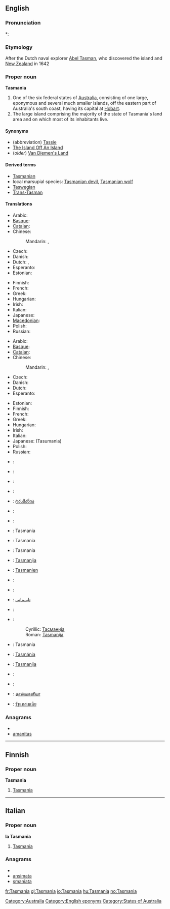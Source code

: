 ==English==
{{wikipedia|Tasmania}}

===Pronunciation===
*: {{rhymes|eɪniə}}

===Etymology===
After the Dutch naval explorer [[w:Abel Tasman|Abel Tasman]], who discovered the island and [[New Zealand]] in 1642

===Proper noun===
'''Tasmania'''

# One of the six federal states of [[Australia]], consisting of one large, eponymous and several much smaller islands, off the eastern part of Australia's south coast, having its capital at [[Hobart]].
# The large island comprising the majority of the state of Tasmania's land area and on which most of its inhabitants live.

====Synonyms====
* (abbreviation) [[Tassie]] {{italbrac|colloquial}}
* [[The Island Off An Island]] {{italbrac|colloquial}}
* (''older'') [[Van Diemen's Land]]

====Derived terms====
* [[Tasmanian]]
* local marsupial species: [[Tasmanian devil]], [[Tasmanian wolf]]
* [[Taswegian]] {{italbrac|colloquial}}
* [[Trans-Tasman]] {{italbrac|colloquial}}

====Translations====
{{trans-top|Australian state}}
* Arabic: {{t|ar|تاسمانيا|tr=Tasmāniya}}
* [[Basque]]: {{t-|eu|Tasmania|xs=Basque}}
* [[Catalan]]: {{t-|ca|Tasmània|f}}
* Chinese:
*: Mandarin: {{t-|cmn|塔斯馬尼亞|sc=Hani}}, {{t-|cmn|塔斯马尼亚|tr=Tǎsīmǎníyà|sc=Hani}}
* Czech: {{t-|cs|Tasmánie|f}}
* Danish: {{t-|da|Tasmanien}}
* Dutch: {{t+|nl|Tasmanië}}, {{t-|nl|Tasmania}}
* Esperanto: {{t-|eo|Tasmanio|xs=Esperanto}}
* Estonian: {{t-|et|Tasmaania}}
{{trans-mid}}
* Finnish: {{t-|fi|Tasmania}}
* French: {{t+|fr|Tasmanie}}
* Greek: {{t-|el|Τασμανία|f|tr=Tasmanía}}
* Hungarian: {{t+|hu|Tasmania}}
* Irish: {{t-|ga|Tasmáin|f|alt=an Tasmáin|xs=Irish}}
* Italian: {{t-|it|Tasmania}}
* Japanese: {{t-|ja|タスマニア|tr=Tasumania}}
* [[Macedonian]]: {{t-|mk|Тасманија|f|tr=Tasmánija}}
* Polish: {{t-|pl|Tasmania|f}}
* Russian: {{t-|ru|Тасмания|f|tr=Tasmánija}}
{{trans-bottom}}

{{trans-top|island comprising majority of state}}
* Arabic: {{t|ar|تاسمانيا|tr=Tasmāniya}}
* [[Basque]]: {{t-|eu|Tasmania|xs=Basque}}
* [[Catalan]]: {{t-|ca|Tasmània|f}}
* Chinese:
*: Mandarin: {{t-|cmn|塔斯馬尼亞|alt=塔斯馬尼亞（島）|sc=Hani}}, {{t-|cmn|塔斯马尼亚|alt=塔斯馬尼亞（岛）|tr=Tǎsīmǎníyà [dǎo]|sc=Hani}}
* Czech: {{t-|cs|Tasmánie|f}}
* Danish: {{t-|da|Tasmanien}}
* Dutch: {{t+|nl|Tasmanië}}
* Esperanto: {{t-|eo|Tasmanio|xs=Esperanto}}
{{trans-mid}}
* Estonian: {{t-|et|Tasmaania}}
* Finnish: {{t-|fi|Tasmania}}
* French: {{t+|fr|Tasmanie}}
* Greek: {{t-|el|Τασμανία|f|tr=Tasmanía}}
* Hungarian: {{t+|hu|Tasmania}}
* Irish: {{t-|ga|Tasmáin|f|alt=an Tasmáin|xs=Irish}}
* Italian: {{t-|it|Tasmania}}
* Japanese: {{t-|ja|タスマニア}}(Tasumania)
* Polish: {{t-|pl|Tasmania|f}}
* Russian: {{t-|ru|Тасмания|f|tr=Tasmánija}}
{{trans-bottom}}

{{checktrans-top}}
* {{ttbc|Bosnian}}: {{t-|bs|Tasmanija}}
* {{ttbc|Bulgarian}}: {{t-|bg|Тасмания}}
* {{ttbc|Croatian}}: {{t-|hr|Tasmanija}}
* {{ttbc|Galician}}: {{t+|gl|Tasmania|xs=Galician}}
* {{ttbc|Georgian}}: [[ტასმანია]]
* {{ttbc|German}}: {{t-|de|Tasmanien}}
* {{ttbc|Icelandic}}: {{t-|is|Tasmanía}}
* {{ttbc|Ido}}: Tasmania
* {{ttbc|Indonesian}}: Tasmania
* {{ttbc|Interlingua}}: Tasmania
* {{ttbc|Lithuanian}}: [[Tasmanija]]
* {{ttbc|Luxembourgish}}: [[Tasmanien]]
{{checktrans-mid}}
* {{ttbc|Norwegian}}: {{t+|no|Tasmania}}
* {{ttbc|Norwegian Nynorsk}}: {{t-|nn|Tasmania|xs=Norwegian Nynorsk}}
* {{ttbc|Persian}}: [[تاسمانی]]
* {{ttbc|Portuguese}}: {{t-|pt|Tasmânia}}
* {{ttbc|Serbian}}:
*: Cyrillic: [[Тасманија]] {{f}}
*: Roman: [[Tasmanija]] {{f}}
* {{ttbc|Sicilian}}: Tasmania
* {{ttbc|Slovak}}: [[Tasmánia]]
* {{ttbc|Slovene}}: [[Tasmanija]]
* {{ttbc|Spanish}}: {{t-|es|Tasmania}}
* {{ttbc|Swedish}}: {{t-|sv|Tasmanien}}
* {{ttbc|Tamil}}: [[தாஸ்மானியா]]
* {{ttbc|Thai}}: [[รัฐแทสเมเนีย]]
{{checktrans-bottom}}

===Anagrams===
* {{alphagram|aaaimnst}}
* [[amanitas#English|amanitas]]

[[Category:Australia]]
[[Category:English eponyms]]
[[Category:States of Australia]]

----

==Finnish==

===Proper noun===
'''Tasmania'''

# [[Tasmania#English|Tasmania]]

----

==Italian==

===Proper noun===
'''la Tasmania'''

# [[Tasmania#English|Tasmania]]

===Anagrams===
* {{alphagram|aaaimnst}}
* [[ansimata#Italian|ansimata]]
* [[smaniata#Italian|smaniata]]

[[fr:Tasmania]]
[[gl:Tasmania]]
[[io:Tasmania]]
[[hu:Tasmania]]
[[no:Tasmania]]